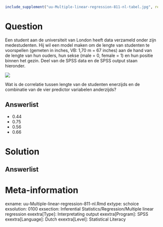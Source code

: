 ```{r, echo = FALSE, results = "hide"}
include_supplement("uu-Multiple-linear-regression-811-nl-tabel.jpg", recursive = TRUE)
```



Question
========
  
Een student aan de universiteit van London heeft data verzameld onder zijn medestudenten. Hij wil een model maken om de lengte van studenten te voorspellen (gemeten in inches, VB: 1,70 m = 67 inches) aan de hand van de lengte van hun ouders, hun sekse (male = 0, female = 1) en hun positie binnen het gezin. Deel van de SPSS data en de SPSS output staan hieronder.

![](uu-Multiple-linear-regression-811-nl-tabel.jpg)

Wat is de correlatie tussen lengte van de studenten enerzijds en de combinatie van de vier predictor variabelen anderzijds?
  
Answerlist
----------
* 0.44
* 0.75   
* 0.56
* 0.66


Solution
========
  


Answerlist
----------



Meta-information
================
exname: uu-Multiple-linear-regression-811-nl.Rmd
extype: schoice
exsolution: 0100 
exsection: Inferential Statistics/Regression/Multiple linear regression
exextra[Type]: Interpretating output
exextra[Program]: SPSS
exextra[Language]: Dutch
exextra[Level]: Statistical Literacy
